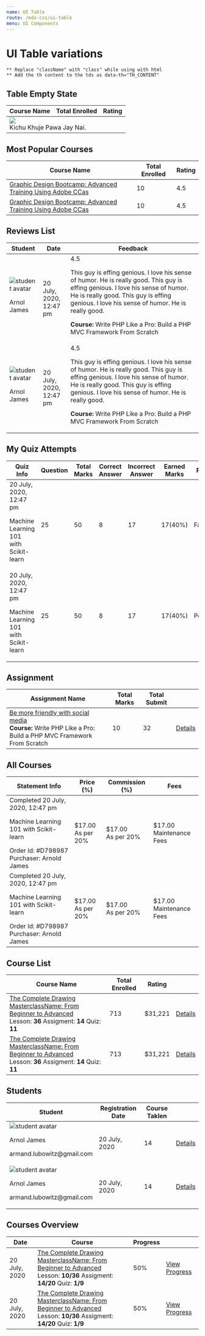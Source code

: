 ```yaml
---
name: UI Table
route: /mdx-css/ui-table
menu: UI Components
---
```




# UI Table variations
`** Replace "className" with "class" while using with html` <br />
`** Add the th content to the tds as data-th="TH_CONTENT" `

## Table Empty State

<Playground>
	<div className="tutor-ui-table-wrapper">
		<table className="tutor-ui-table tutor-ui-table-responsive">
			<thead>
				<tr>
					<th>
						<span className="tutor-text-regular-small tutor-color-text-subsued">Course Name</span>
					</th>
					<th>
						<div className="inline-flex-center tutor-color-text-subsued">
							<span className="tutor-text-regular-small">Total Enrolled</span>
							<span className="tutor-v2-icon-test icon-ordering-a-to-z-filled"></span>
						</div>
					</th>
					<th>
						<div className="inline-flex-center tutor-color-text-subsued">
							<span className="tutor-text-regular-small">Rating</span>
							<span className="tutor-v2-icon-test icon-ordering-a-to-z-filled"></span>
						</div>
					</th>
				</tr>
			</thead>
			<tbody>
				<tr>
					<td colSpan="100%" className="column-empty-state">
						<div className="td-empty-state tutor-p-30">
							<img src={emptyStateImg}/>
							<div className="tutor-text-regular-h5 tutor-color-text-primary tutor-mt-20">Kichu Khuje Pawa Jay Nai.</div>
						</div>
					</td>
				</tr>
			</tbody>
		</table>
	</div>
</Playground>

## Most Popular Courses

<Playground>
	<div className="tutor-ui-table-wrapper">
		<table className="tutor-ui-table tutor-ui-table-responsive table-popular-courses">
			<thead>
				<tr>
					<th>
						<span className="tutor-text-regular-small tutor-color-text-subsued">Course Name</span>
					</th>
					<th>
						<div className="inline-flex-center tutor-color-text-subsued">
							<span className="tutor-text-regular-small">Total Enrolled</span>
							<span className="tutor-v2-icon-test icon-ordering-a-to-z-filled"></span>
						</div>
					</th>
					<th>
						<div className="inline-flex-center tutor-color-text-subsued">
							<span className="tutor-text-regular-small">Rating</span>
							<span className="tutor-v2-icon-test icon-ordering-a-to-z-filled"></span>
						</div>
					</th>
				</tr>
			</thead>
			<tbody>
				<tr>
					<td data-th="Course Name" className="column-fullwidth">
						<div className="td-course tutor-text-medium-body tutor-color-text-primary">
							<a href="#">Graphic Design Bootcamp: Advanced Training Using Adobe CCas</a>
						</div>
					</td>
					<td data-th="Total Enrolled">
						<span className="tutor-text-medium-caption tutor-color-text-primary">10</span>
					</td>
					<td data-th="Course Name">
						<div className="td-tutor-rating tutor-text-regular-body tutor-color-text-subsued">
							<div className="tutor-ratings">
								<div className="tutor-rating-stars">
									<span className="tutor-v2-icon-test icon-star-full-filled"></span>
									<span className="tutor-v2-icon-test icon-star-full-filled"></span>
									<span className="tutor-v2-icon-test icon-star-full-filled"></span>
									<span className="tutor-v2-icon-test icon-star-full-filled"></span>
									<span className="tutor-v2-icon-test icon-star-line-filled"></span>
								</div>
								<div className="tutor-rating-text">4.5</div>
							</div>
						</div>
					</td>
				</tr>
				<tr>
					<td data-th="Course Name" className="column-fullwidth">
						<div className="td-course tutor-text-medium-body tutor-color-text-primary">
							<a href="#">Graphic Design Bootcamp: Advanced Training Using Adobe CCas</a>
						</div>
					</td>
					<td data-th="Total Enrolled">
						<span className="tutor-text-medium-caption tutor-color-text-primary">10</span>
					</td>
					<td data-th="Rating">
						<div className="td-tutor-rating tutor-text-regular-body tutor-color-text-subsued">
							<div className="tutor-ratings">
								<div className="tutor-rating-stars">
									<span className="tutor-v2-icon-test icon-star-full-filled"></span>
									<span className="tutor-v2-icon-test icon-star-full-filled"></span>
									<span className="tutor-v2-icon-test icon-star-full-filled"></span>
									<span className="tutor-v2-icon-test icon-star-full-filled"></span>
									<span className="tutor-v2-icon-test icon-star-line-filled"></span>
								</div>
								<div className="tutor-rating-text">4.5</div>
							</div>
						</div>
					</td>
				</tr>
			</tbody>
		</table>
	</div>
</Playground>

## Reviews List

<Playground>
	<div className="tutor-ui-table-wrapper">
		<table className="tutor-ui-table tutor-ui-table-responsive table-reviews">
			<thead>
				<tr>
					<th>
						<span className="tutor-text-regular-small tutor-color-text-subsued">Student</span>
					</th>
					<th>
						<span className="tutor-text-regular-small tutor-color-text-subsued">Date</span>
					</th>
					<th>
						<span className="tutor-text-regular-small tutor-color-text-subsued">Feedback</span>
					</th>
				</tr>
			</thead>
			<tbody>
				<tr>
					<td data-th="Student" className="column-fullwidth">
						<div className="td-avatar">
							<img src="https://i.imgur.com/CckCKYQ.jpeg" alt="student avatar" />
							<p className="tutor-text-medium-body tutor-color-text-primary">Arnol James</p>
						</div>
					</td>
					<td data-th="Date">
						<span className="tutor-text-medium-caption tutor-color-text-primary">20 July, 2020, <br/> 12:47 pm</span>
					</td>
					<td data-th="Feedback">
						<div className="td-feedback">
							<div className="td-tutor-rating tutor-text-regular-body tutor-color-text-subsued">
								<div className="tutor-ratings">
									<div className="tutor-rating-stars">
										<span className="tutor-v2-icon-test icon-star-full-filled"></span>
										<span className="tutor-v2-icon-test icon-star-full-filled"></span>
										<span className="tutor-v2-icon-test icon-star-full-filled"></span>
										<span className="tutor-v2-icon-test icon-star-full-filled"></span>
										<span className="tutor-v2-icon-test icon-star-line-filled"></span>
									</div>
									<div className="tutor-rating-text">4.5</div>
								</div>
							</div>
							<p className="review-text tutor-color-text-subsued">
								This guy is effing genious. I love his sense of humor. He is really good. This guy is effing genious. I
								love his sense of humor. He is really good. This guy is effing genious. I love his sense of humor. He is
								really good.
							</p>
							<p className="course-name tutor-text-medium-small tutor-color-text-title">
								<strong>Course: </strong>Write PHP Like a Pro: Build a PHP MVC Framework From Scratch
							</p>
						</div>
					</td>
				</tr>
				<tr>
					<td data-th="Student" className="column-fullwidth">
						<div className="td-avatar">
							<img src="https://i.imgur.com/CckCKYQ.jpeg" alt="student avatar" />
							<p className="tutor-text-medium-body tutor-color-text-primary">Arnol James</p>
						</div>
					</td>
					<td data-th="Date">
						<span className="tutor-text-medium-caption tutor-color-text-primary">20 July, 2020, <br/> 12:47 pm</span>
					</td>
					<td data-th="Feedback">
						<div className="td-feedback">
							<div className="td-tutor-rating tutor-text-regular-body tutor-color-text-subsued">
								<div className="tutor-ratings">
									<div className="tutor-rating-stars">
										<span className="tutor-v2-icon-test icon-star-full-filled"></span>
										<span className="tutor-v2-icon-test icon-star-full-filled"></span>
										<span className="tutor-v2-icon-test icon-star-full-filled"></span>
										<span className="tutor-v2-icon-test icon-star-full-filled"></span>
										<span className="tutor-v2-icon-test icon-star-line-filled"></span>
									</div>
									<div className="tutor-rating-text">4.5</div>
								</div>
							</div>
							<p className="review-text tutor-color-text-subsued">
								This guy is effing genious. I love his sense of humor. He is really good. This guy is effing genious. I
								love his sense of humor. He is really good. This guy is effing genious. I love his sense of humor. He is
								really good.
							</p>
							<p className="course-name tutor-text-medium-small tutor-color-text-title">
								<strong>Course: </strong>Write PHP Like a Pro: Build a PHP MVC Framework From Scratch
							</p>
						</div>
					</td>
				</tr>
			</tbody>
		</table>
	</div>
</Playground>

## My Quiz Attempts

<Playground>
	<div className="tutor-ui-table-wrapper">
		<table className="tutor-ui-table tutor-ui-table-responsive my-quiz-attempts">
			<thead>
				<tr>
					<th><span className="tutor-text-regular-small tutor-color-text-subsued">Quiz Info</span></th>
					<th><span className="tutor-text-regular-small tutor-color-text-subsued">Question</span></th>
					<th><span className="tutor-text-regular-small tutor-color-text-subsued">Total Marks</span></th>
					<th><span className="tutor-text-regular-small tutor-color-text-subsued">Correct Answer</span></th>
					<th><span className="tutor-text-regular-small tutor-color-text-subsued">Incorrect Answer</span></th>
					<th><span className="tutor-text-regular-small tutor-color-text-subsued">Earned Marks</span></th>
					<th><span className="tutor-text-regular-small tutor-color-text-subsued">Result</span></th>
					<th className="tutor-shrink"></th>
				</tr>
			</thead>
			<tbody>
				<tr>
					<td data-th="Quiz Info" className="column-fullwidth">
						<div className="td-statement-info">
							<span className="tutor-text-regular-small tutor-color-text-primary">20 July, 2020, 12:47 pm</span>
							<p className="tutor-text-medium-body tutor-color-text-primary">Machine Learning 101 with Scikit-learn</p>
						</div>
					</td>
					<td data-th="Question"><span className="tutor-text-medium-caption tutor-color-text-primary">25</span></td>
					<td data-th="Total Marks"><span className="tutor-text-medium-caption tutor-color-text-primary">50</span></td>
					<td data-th="Total Marks"><span className="tutor-text-medium-caption tutor-color-text-primary">8</span></td>
					<td data-th="Total Marks"><span className="tutor-text-medium-caption tutor-color-text-primary">17</span></td>
					<td data-th="Total Marks"><span className="tutor-text-medium-caption tutor-color-text-primary">17(40%)</span></td>
					<td data-th="Result"><span className="tutor-badge-label label-danger">Fail</span></td>
					<td data-th="URL"><div className="inline-flex-center td-action-btns"><a href="#" className="btn-outline tutor-btn">Details</a></div></td>
				</tr>
				<tr>
					<td data-th="Quiz Info" className="column-fullwidth">
						<div className="td-statement-info">
							<span className="tutor-text-regular-small tutor-color-text-primary">20 July, 2020, 12:47 pm</span>
							<p className="tutor-text-medium-body tutor-color-text-primary">Machine Learning 101 with Scikit-learn</p>
						</div>
					</td>
					<td data-th="Question"><span className="tutor-text-medium-caption tutor-color-text-primary">25</span></td>
					<td data-th="Total Marks"><span className="tutor-text-medium-caption tutor-color-text-primary">50</span></td>
					<td data-th="Total Marks"><span className="tutor-text-medium-caption tutor-color-text-primary">8</span></td>
					<td data-th="Total Marks"><span className="tutor-text-medium-caption tutor-color-text-primary">17</span></td>
					<td data-th="Total Marks"><span className="tutor-text-medium-caption tutor-color-text-primary">17(40%)</span></td>
					<td data-th="Result"><span className="tutor-badge-label label-warning">Pending</span></td>
					<td data-th="URL"><div className="inline-flex-center td-action-btns"><a href="#" className="btn-outline tutor-btn">Details</a></div></td>
				</tr>
			</tbody>
		</table>
	</div>
</Playground>


## Assignment

<Playground>
	<div className="tutor-ui-table-wrapper">
		<table className="tutor-ui-table tutor-ui-table-responsive table-assignment">
			<thead>
				<tr>
					<th>
						<span className="tutor-text-regular-small tutor-color-text-subsued">Assignment Name</span>
					</th>
					<th>
						<div className="inline-flex-center tutor-color-text-subsued">
							<span className="tutor-text-regular-small">Total Marks</span>
						</div>
					</th>
					<th>
						<div className="inline-flex-center tutor-color-text-subsued">
							<span className="tutor-text-regular-small">Total Submit</span>
						</div>
					</th>
					<th className="tutor-shrink"></th>
				</tr>
			</thead>
			<tbody>
				<tr>
					<td data-th="Course Name" className="column-fullwidth">
						<div className="tutor-color-text-primary td-course tutor-text-medium-body">
							<a href="#">Be more friendly with social media</a>
							<div className="course-meta">
								<span className="tutor-color-text-subsued tutor-text-regular-caption">
									<strong className="tutor-text-medium-caption">Course: </strong>Write PHP Like a Pro: Build a PHP MVC Framework From Scratch
								</span>
							</div>
						</div>
					</td>
					<td data-th="Total Enrolled">
						<span className="tutor-color-text-primary tutor-text-medium-caption">10</span>
					</td>
					<td data-th="Rating">
						<span className="tutor-color-text-primary tutor-text-medium-caption">32</span>
					</td>
					<td data-th="URL">
						<div className="inline-flex-center td-action-btns">
							<a href="#" className="btn-outline tutor-btn">
								Details
							</a>
						</div>
					</td>
				</tr>
			</tbody>
		</table>
	</div>
</Playground>

## All Courses

<Playground>
	<div className="tutor-ui-table-wrapper">
		<table className="tutor-ui-table tutor-ui-table-responsive table-all-courses">
			<thead>
				<tr>
					<th>
						<span className="tutor-text-regular-small tutor-color-text-subsued">Statement Info</span>
					</th>
					<th>
						<span className="tutor-text-regular-small tutor-color-text-subsued">Price (%)</span>
					</th>
					<th>
						<span className="tutor-text-regular-small tutor-color-text-subsued">Commission (%)</span>
					</th>
					<th>
						<span className="tutor-text-regular-small tutor-color-text-subsued">Fees</span>
					</th>
				</tr>
			</thead>
			<tbody>
				<tr>
					<td data-th="Statement Info" className="column-fullwidth">
						<div className="td-statement-info">
							<div className="meta-data-1 inline-flex-center">
								<span className="tutor-badge-label label-success">Completed</span>
								<span className="tutor-text-regular-small tutor-color-text-primary">20 July, 2020, 12:47 pm</span>
							</div>
							<p className="meta-data-2 tutor-text-medium-body tutor-color-text-primary">Machine Learning 101 with Scikit-learn</p>
							<div className="meta-data-3 inline-flex-center tutor-text-regular-small tutor-color-text-title">
								<span>Order Id: #D798987</span>
								<div className="inline-flex-center">
									<span>Purchaser: Arnold James</span>
								</div>
							</div>
						</div>
					</td>
					<td data-th="Price (%)">
						<span className="tutor-text-medium-caption tutor-color-text-primary">
							$17.00 <br />
							<span className="tutor-text-regular-small tutor-color-text-hints">As per 20%</span>
						</span>
					</td>
					<td data-th="Commission (%)">
						<span className="tutor-text-medium-caption tutor-color-text-primary">
							$17.00 <br />
							<span className="tutor-text-regular-small tutor-color-text-hints">As per 20%</span>
						</span>
					</td>
					<td data-th="Fees">
						<span className="tutor-text-medium-caption tutor-color-text-primary">
							$17.00 <br />
							<span className="tutor-text-regular-small tutor-color-text-hints">Maintenance Fees</span>
						</span>
					</td>
				</tr>
				<tr>
					<td data-th="Statement Info" className="column-fullwidth">
						<div className="td-statement-info">
							<div className="meta-data-1 inline-flex-center">
								<span className="tutor-badge-label label-success">Completed</span>
								<span className="tutor-text-regular-small tutor-color-text-primary">20 July, 2020, 12:47 pm</span>
							</div>
							<p className="meta-data-2 tutor-text-medium-body tutor-color-text-primary">Machine Learning 101 with Scikit-learn</p>
							<div className="meta-data-3 inline-flex-center tutor-text-regular-small tutor-color-text-title">
								<span>Order Id: #D798987</span>
								<div className="inline-flex-center">
									<span>Purchaser: Arnold James</span>
								</div>
							</div>
						</div>
					</td>
					<td data-th="Price (%)">
						<span className="tutor-text-medium-caption tutor-color-text-primary">
							$17.00 <br />
							<span className="tutor-text-regular-small tutor-color-text-hints">As per 20%</span>
						</span>
					</td>
					<td data-th="Commission (%)">
						<span className="tutor-text-medium-caption tutor-color-text-primary">
							$17.00 <br />
							<span className="tutor-text-regular-small tutor-color-text-hints">As per 20%</span>
						</span>
					</td>
					<td data-th="Fees">
						<span className="tutor-text-medium-caption tutor-color-text-primary">
							$17.00 <br />
							<span className="tutor-text-regular-small tutor-color-text-hints">Maintenance Fees</span>
						</span>
					</td>
				</tr>
			</tbody>
		</table>
	</div>
</Playground>

## Course List

<Playground>
	<div className="tutor-ui-table-wrapper">
		<table className="tutor-ui-table tutor-ui-table-responsive table-popular-courses">
			<thead>
				<tr>
					<th>
						<span className="tutor-text-regular-small tutor-color-text-subsued">Course Name</span>
					</th>
					<th>
						<div className="inline-flex-center tutor-color-text-subsued">
							<span className="tutor-text-regular-small">Total Enrolled</span>
							<span className="tutor-v2-icon-test icon-order-down-filled"></span>
						</div>
					</th>
					<th>
						<div className="inline-flex-center tutor-color-text-subsued">
							<span className="tutor-text-regular-small">Rating</span>
							<span className="tutor-v2-icon-test icon-order-down-filled"></span>
						</div>
					</th>
					<th className="tutor-shrink"></th>
				</tr>
			</thead>
			<tbody>
				<tr>
					<td data-th="Course Name" className="column-fullwidth">
						<div className="tutor-color-text-primary td-course tutor-text-medium-body">
							<a href="#">The Complete Drawing MasterclassName: From Beginner to Advanced</a>
							<div className="course-meta">
								<span className="tutor-color-text-subsued tutor-text-regular-caption">
									Lesson: <strong className="tutor-text-medium-caption">36</strong>
								</span>
								<span className="tutor-color-text-subsued tutor-text-regular-caption">
									Assigment: <strong className="tutor-text-medium-caption">14</strong>
								</span>
								<span className="tutor-color-text-subsued tutor-text-regular-caption">
									Quiz: <strong className="tutor-text-medium-caption">11</strong>
								</span>
							</div>
						</div>
					</td>
					<td data-th="Total Enrolled">
						<span className="tutor-color-text-primary tutor-text-medium-caption">713</span>
					</td>
					<td data-th="Rating">
						<span className="tutor-color-text-primary tutor-text-medium-caption">$31,221</span>
					</td>
					<td data-th="URL">
						<div className="inline-flex-center td-action-btns">
							<a href="#" className="btn-outline tutor-btn">
								Details
							</a>
							<a href="#" className="btn-text">
								<span className="tutor-v2-icon-test icon-detail-link-filled"></span>
							</a>
						</div>
					</td>
				</tr>
				<tr>
					<td data-th="Course Name" className="column-fullwidth">
						<div className="tutor-color-text-primary td-course tutor-text-medium-body">
							<a href="#">The Complete Drawing MasterclassName: From Beginner to Advanced</a>
							<div className="course-meta">
								<span className="tutor-color-text-subsued tutor-text-regular-caption">
									Lesson: <strong className="tutor-text-medium-caption">36</strong>
								</span>
								<span className="tutor-color-text-subsued tutor-text-regular-caption">
									Assigment: <strong className="tutor-text-medium-caption">14</strong>
								</span>
								<span className="tutor-color-text-subsued tutor-text-regular-caption">
									Quiz: <strong className="tutor-text-medium-caption">11</strong>
								</span>
							</div>
						</div>
					</td>
					<td data-th="Total Enrolled">
						<span className="tutor-color-text-primary tutor-text-medium-caption">713</span>
					</td>
					<td data-th="Rating">
						<span className="tutor-color-text-primary tutor-text-medium-caption">$31,221</span>
					</td>
					<td data-th="URL">
						<div className="inline-flex-center td-action-btns">
							<a href="#" className="btn-outline tutor-btn">
								Details
							</a>
							<a href="#" className="btn-text">
								<span className="tutor-v2-icon-test icon-detail-link-filled"></span>
							</a>
						</div>
					</td>
				</tr>
			</tbody>
		</table>
	</div>
</Playground>

## Students

<Playground>
	<div className="tutor-ui-table-wrapper">
		<table className="tutor-ui-table tutor-ui-table-responsive table-students">
			<thead>
				<tr>
					<th>
						<div className="inline-flex-center tutor-color-text-subsued">
							<span className="tutor-text-regular-small">Student</span>
							<span className="tutor-v2-icon-test icon-ordering-a-to-z-filled"></span>
						</div>
					</th>
					<th>
						<div className="inline-flex-center tutor-color-text-subsued">
							<span className="tutor-text-regular-small">Registration Date</span>
							<span className="tutor-v2-icon-test icon-order-down-filled"></span>
						</div>
					</th>
					<th>
						<div className="inline-flex-center tutor-color-text-subsued">
							<span className="tutor-text-regular-small">Course Taklen</span>
							<span className="tutor-v2-icon-test icon-order-down-filled"></span>
						</div>
					</th>
					<th className="tutor-shrink"></th>
				</tr>
			</thead>
			<tbody>
				<tr>
					<td data-th="Student">
						<div className="td-avatar">
							<img src="https://i.imgur.com/CckCKYQ.jpeg" alt="student avatar" />
							<div>
								<p className="tutor-color-text-primary tutor-text-medium-body">Arnol James</p>
								<p className="tutor-color-text-title tutor-text-regular-small">armand.lubowitz@gmail.com</p>
							</div>
						</div>
					</td>
					<td data-th="Registration Date">
						<span className="tutor-color-text-primary tutor-text-regular-caption">20 July, 2020</span>
					</td>
					<td data-th="Course Taklen">
						<span className="tutor-color-text-primary tutor-text-medium-caption">14</span>
					</td>
					<td data-th="URL">
						<div className="inline-flex-center td-action-btns">
							<a href="#" className="btn-outline tutor-btn">
								Details
							</a>
						</div>
					</td>
				</tr>
				<tr>
					<td data-th="Student">
						<div className="td-avatar">
							<img src="https://i.imgur.com/CckCKYQ.jpeg" alt="student avatar" />
							<div>
								<p className="tutor-color-text-primary tutor-text-medium-body">Arnol James</p>
								<p className="tutor-color-text-title tutor-text-regular-small">armand.lubowitz@gmail.com</p>
							</div>
						</div>
					</td>
					<td data-th="Registration Date">
						<span className="tutor-color-text-primary tutor-text-regular-caption">20 July, 2020</span>
					</td>
					<td data-th="Course Taklen">
						<span className="tutor-color-text-primary tutor-text-medium-caption">14</span>
					</td>
					<td data-th="URL">
						<div className="inline-flex-center td-action-btns">
							<a href="#" className="btn-outline tutor-btn">
								Details
							</a>
						</div>
					</td>
				</tr>
			</tbody>
		</table>
	</div>
</Playground>

## Courses Overview

<Playground>
	<div className="tutor-ui-table-wrapper">
		<table className="tutor-ui-table tutor-ui-table-responsive table-course-overview">
			<thead>
				<tr>
					<th>
						<div className="inline-flex-center tutor-color-text-subsued">
							<span className="tutor-text-regular-small">Date</span>
							<span className="tutor-v2-icon-test icon-order-down-filled"></span>
						</div>
					</th>
					<th>
						<div className="inline-flex-center tutor-color-text-subsued">
							<span className="tutor-text-regular-small">Course</span>
						</div>
					</th>
					<th>
						<div className="inline-flex-center tutor-color-text-subsued">
							<span className="tutor-text-regular-small">Progress</span>
						</div>
					</th>
					<th className="tutor-shrink"></th>
				</tr>
			</thead>
			<tbody>
				<tr>
					<td data-th="Data">
						<span className="tutor-text-regular-caption tutor-color-text-primary">20 July, 2020</span>
					</td>
					<td data-th="Course">
						<div className="td-course tutor-text-medium-body tutor-color-text-primary">
							<a href="#">The Complete Drawing MasterclassName: From Beginner to Advanced</a>
							<div className="course-meta">
								<span className="tutor-color-text-subsued tutor-text-regular-caption">
									Lesson: <strong className="tutor-text-medium-caption">10/36</strong>
								</span>
								<span className="tutor-color-text-subsued tutor-text-regular-caption">
									Assigment: <strong className="tutor-text-medium-caption">14/20</strong>
								</span>
								<span className="tutor-color-text-subsued tutor-text-regular-caption">
									Quiz: <strong className="tutor-text-medium-caption">1/9</strong>
								</span>
							</div>
						</div>
					</td>
					<td data-th="Progress">
						<div className="td-progress inline-flex-center">
							<div className="progress-bar" style={{"--progress-value": "50%"}}>
								<div className="progress-value"></div>
							</div>
							<div className="progress-text tutor-text-medium-caption tutor-color-text-primary">50%</div>
						</div>
					</td>
					<td data-th="URL">
						<div className="td-action-btns inline-flex-center">
							<a href="#" className="tutor-btn btn-outline">
								View Progress
							</a>
						</div>
					</td>
				</tr>
				<tr>
					<td data-th="Data">
						<span className="tutor-text-regular-caption tutor-color-text-primary">20 July, 2020</span>
					</td>
					<td data-th="Course">
						<div className="td-course tutor-text-medium-body tutor-color-text-primary">
							<a href="#">The Complete Drawing MasterclassName: From Beginner to Advanced</a>
							<div className="course-meta">
								<span className="tutor-color-text-subsued tutor-text-regular-caption">
									Lesson: <strong className="tutor-text-medium-caption">10/36</strong>
								</span>
								<span className="tutor-color-text-subsued tutor-text-regular-caption">
									Assigment: <strong className="tutor-text-medium-caption">14/20</strong>
								</span>
								<span className="tutor-color-text-subsued tutor-text-regular-caption">
									Quiz: <strong className="tutor-text-medium-caption">1/9</strong>
								</span>
							</div>
						</div>
					</td>
					<td data-th="Progress">
						<div className="td-progress inline-flex-center">
							<div className="progress-bar" style={{"--progress-value": "50%"}}>
								<div className="progress-value"></div>
							</div>
							<div className="progress-text tutor-text-medium-caption tutor-color-text-primary">50%</div>
						</div>
					</td>
					<td data-th="URL">
						<div className="td-action-btns inline-flex-center">
							<a href="#" className="tutor-btn btn-outline">
								View Progress
							</a>
						</div>
					</td>
				</tr>
			</tbody>
		</table>
	</div>
</Playground>

